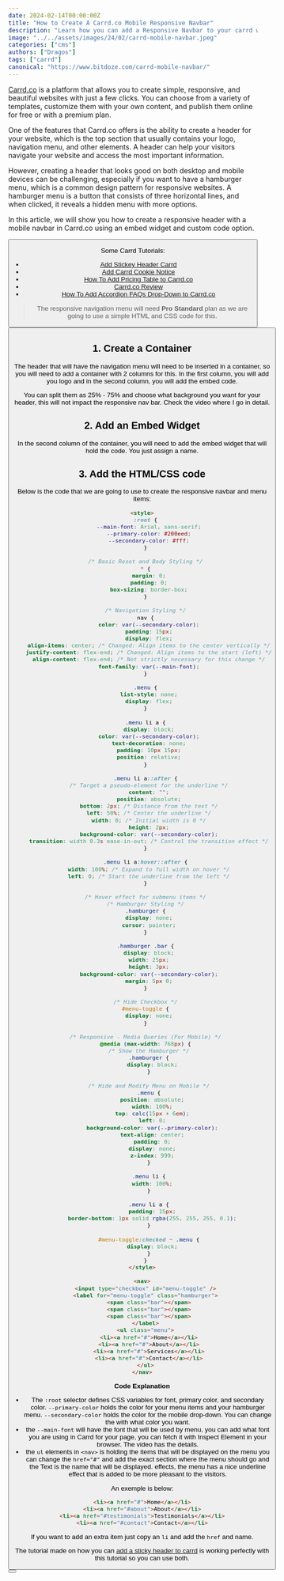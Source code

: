 ```yaml
---
date: 2024-02-14T00:00:00Z
title: "How to Create A Carrd.co Mobile Responsive Navbar"
description: "Learn how you can add a Responsive Navbar to your carrd website that has a mobile toggle."
image: "../../assets/images/24/02/carrd-mobile-navbar.jpeg"
categories: ["cms"]
authors: ["Dragos"]
tags: ["carrd"]
canonical: "https://www.bitdoze.com/carrd-mobile-navbar/"
---
```



[Carrd.co](https://try.carrd.co/bitdoze) is a platform that allows you to create simple, responsive, and beautiful websites with just a few clicks. You can choose from a variety of templates, customize them with your own content, and publish them online for free or with a premium plan.

One of the features that Carrd.co offers is the ability to create a header for your website, which is the top section that usually contains your logo, navigation menu, and other elements. A header can help your visitors navigate your website and access the most important information.

However, creating a header that looks good on both desktop and mobile devices can be challenging, especially if you want to have a hamburger menu, which is a common design pattern for responsive websites. A hamburger menu is a button that consists of three horizontal lines, and when clicked, it reveals a hidden menu with more options.

In this article, we will show you how to create a responsive header with a mobile navbar in Carrd.co using an embed widget and custom code option.

<Button link="https://try.carrd.co/bitdoze" text="Carrd.co" />

<YouTubeEmbed
  url="https://www.youtube.com/embed/PkZ7CYfKxSg"
  label="How to Create A Carrd.co Mobile Responsive Navbar"
/>

Some Carrd Tutorials:

- [Add Stickey Header Carrd](https://www.bitdoze.com/add-stickey-header-carrd/)
- [Add Carrd Cookie Notice](https://www.bitdoze.com/add-cookie-notice-carrd/)
- [How To Add Pricing Table to Carrd.co](https://www.bitdoze.com/carrd-add-pricing-table/)
- [Carrd.co Review](https://www.bitdoze.com/carrd-review/)
- [How To Add Accordion FAQs Drop-Down to Carrd.co](https://www.bitdoze.com/add-accordion-carrd/)

> The responsive navigation menu will need **Pro Standard** plan as we are going to use a simple HTML and CSS code for this.

<Button link="https://carrdme.com/" text="Carrd Plugins and Themes" />

## 1. Create a Container

The header that will have the navigation menu will need to be inserted in a container, so you will need to add a container with 2 columns for this. In the first column, you will add you logo and in the second column, you will add the embed code.

You can split them as 25% - 75% and choose what background you want for your header, this will not impact the responsive nav bar. Check the video where I go in detail.

## 2. Add an Embed Widget

In the second column of the container, you will need to add the embed widget that will hold the code. You just assign a name.

## 3. Add the HTML/CSS code

Below is the code that we are going to use to create the responsive navbar and menu items:

```html
<style>
  :root {
    --main-font: Arial, sans-serif;
    --primary-color: #200eed;
    --secondary-color: #fff;
  }

  /* Basic Reset and Body Styling */
  * {
    margin: 0;
    padding: 0;
    box-sizing: border-box;
  }

  /* Navigation Styling */
  nav {
    color: var(--secondary-color);
    padding: 15px;
    display: flex;
    align-items: center; /* Changed: Align items to the center vertically */
    justify-content: flex-end; /* Changed: Align items to the start (left) */
    align-content: flex-end; /* Not strictly necessary for this change */
    font-family: var(--main-font);
  }

  .menu {
    list-style: none;
    display: flex;
  }

  .menu li a {
    display: block;
    color: var(--secondary-color);
    text-decoration: none;
    padding: 10px 15px;
    position: relative;
  }

  .menu li a::after {
    /* Target a pseudo-element for the underline */
    content: "";
    position: absolute;
    bottom: 2px; /* Distance from the text */
    left: 50%; /* Center the underline */
    width: 0; /* Initial width is 0 */
    height: 2px;
    background-color: var(--secondary-color);
    transition: width 0.3s ease-in-out; /* Control the transition effect */
  }

  .menu li a:hover::after {
    width: 100%; /* Expand to full width on hover */
    left: 0; /* Start the underline from the left */
  }

  /* Hover effect for submenu items */
  /* Hamburger Styling */
  .hamburger {
    display: none;
    cursor: pointer;
  }

  .hamburger .bar {
    display: block;
    width: 25px;
    height: 3px;
    background-color: var(--secondary-color);
    margin: 5px 0;
  }

  /* Hide Checkbox */
  #menu-toggle {
    display: none;
  }

  /* Responsive - Media Queries (For Mobile) */
  @media (max-width: 768px) {
    /* Show the Hamburger */
    .hamburger {
      display: block;
    }

    /* Hide and Modify Menu on Mobile */
    .menu {
      position: absolute;
      width: 100%;
      top: calc(15px + 6em);
      left: 0;
      background-color: var(--primary-color);
      text-align: center;
      padding: 0;
      display: none;
      z-index: 999;
    }

    .menu li {
      width: 100%;
    }

    .menu li a {
      padding: 15px;
      border-bottom: 1px solid rgba(255, 255, 255, 0.1);
    }

    #menu-toggle:checked ~ .menu {
      display: block;
    }
  }
</style>

<nav>
  <input type="checkbox" id="menu-toggle" />
  <label for="menu-toggle" class="hamburger">
    <span class="bar"></span>
    <span class="bar"></span>
    <span class="bar"></span>
  </label>
  <ul class="menu">
    <li><a href="#">Home</a></li>
    <li><a href="#">About</a></li>
    <li><a href="#">Services</a></li>
    <li><a href="#">Contact</a></li>
  </ul>
</nav>
```

**Code Explanation**

- The `:root` selector defines CSS variables for font, primary color, and secondary color. `--primary-color` holds the color for your menu items and your hamburger menu.
  `--secondary-color` holds the color for the mobile drop-down. You can change the with what color you want.
- the `--main-font` will have the font that will be used by menu, you can add what font you are using in Carrd for your page, you can fetch it with Inspect Element in your browser. The video has the details.
- the `ul` elements in `<nav>` is holding the items that will be displayed on the menu you can change the `href="#"` and add the exact section where the menu should go and the Text is the name that will be displayed.
  effects, the menu has a nice underline effect that is added to be more pleasant to the visitors.

An exemple is below:

```html
<li><a href="#">Home</a></li>
<li><a href="#about">About</a></li>
<li><a href="#testimonials">Testimonials</a></li>
<li><a href="#contact">Contact</a></li>
```

If you want to add an extra item just copy an `li` and add the `href` and name.

The tutorial made on how you can [add a sticky header to carrd](https://www.bitdoze.com/add-stickey-header-carrd/) is working perfectly with this tutorial so you can use both.

<Button link="https://carrdme.com/" text="Carrd Plugins and Themes" />
